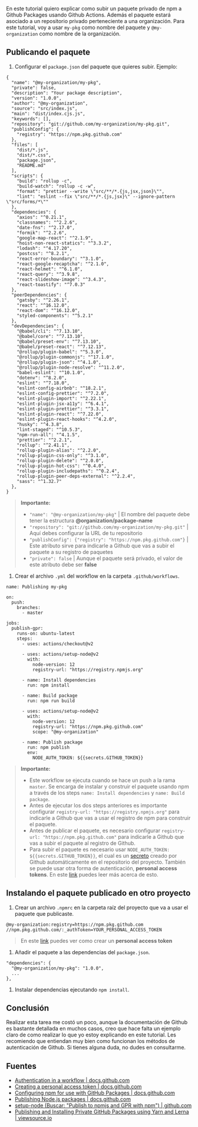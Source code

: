 En este tutorial quiero explicar como subir un paquete privado de npm a Github Packages usando Github Actions. Además el paquete estará asociado a un repositorio privado perteneciente a una organización. Para este tutorial, voy a usar `my-pkg` como nombre del paquete y `@my-organization` como nombre de la organización.

## Publicando el paquete

1. Configurar el `package.json` del paquete que quieres subir. Ejemplo:

  ```
  {
    "name": "@my-organization/my-pkg",
    "private": false,
    "description": "Your package description",
    "version": "1.0.0",
    "author": "@my-organization",
    "source": "src/index.js",
    "main": "dist/index.cjs.js",
    "keywords": [],
    "repository": "git://github.com/my-organization/my-pkg.git",
    "publishConfig": {
      "registry": "https://npm.pkg.github.com"
    },
    "files": [
      "dist/*.js",
      "dist/*.css",
      "package.json",
      "README.md"
    ],
    "scripts": {
      "build": "rollup -c",
      "build-watch": "rollup -c -w",
      "format": "prettier --write \"src/**/*.{js,jsx,json}\"",
      "lint": "eslint --fix \"src/**/*.{js,jsx}\" --ignore-pattern \"src/forms/*\""
    },
    "dependencies": {
      "axios": "^0.21.1",
      "classnames": "^2.2.6",
      "date-fns": "^2.17.0",
      "formik": "^2.2.6",
      "google-map-react": "^2.1.9",
      "hoist-non-react-statics": "^3.3.2",
      "lodash": "^4.17.20",
      "postcss": "^8.2.1",
      "react-error-boundary": "^3.1.0",
      "react-google-recaptcha": "^2.1.0",
      "react-helmet": "^6.1.0",
      "react-query": "^3.9.8",
      "react-slideshow-image": "^3.4.3",
      "react-toastify": "^7.0.3"
    },
    "peerDependencies": {
      "gatsby": "^2.26.1",
      "react": "^16.12.0",
      "react-dom": "^16.12.0",
      "styled-components": "^5.2.1"
    },
    "devDependencies": {
      "@babel/cli": "^7.13.10",
      "@babel/core": "^7.13.10",
      "@babel/preset-env": "^7.13.10",
      "@babel/preset-react": "^7.12.13",
      "@rollup/plugin-babel": "^5.3.0",
      "@rollup/plugin-commonjs": "^17.1.0",
      "@rollup/plugin-json": "^4.1.0",
      "@rollup/plugin-node-resolve": "^11.2.0",
      "babel-eslint": "^10.1.0",
      "dotenv": "^8.2.0",
      "eslint": "^7.18.0",
      "eslint-config-airbnb": "^18.2.1",
      "eslint-config-prettier": "^7.2.0",
      "eslint-plugin-import": "^2.22.1",
      "eslint-plugin-jsx-a11y": "^6.4.1",
      "eslint-plugin-prettier": "^3.3.1",
      "eslint-plugin-react": "^7.22.0",
      "eslint-plugin-react-hooks": "^4.2.0",
      "husky": "^4.3.8",
      "lint-staged": "^10.5.3",
      "npm-run-all": "^4.1.5",
      "prettier": "^2.2.1",
      "rollup": "^2.41.1",
      "rollup-plugin-alias": "^2.2.0",
      "rollup-plugin-css-only": "^3.1.0",
      "rollup-plugin-delete": "^2.0.0",
      "rollup-plugin-hot-css": "^0.4.0",
      "rollup-plugin-includepaths": "^0.2.4",
      "rollup-plugin-peer-deps-external": "^2.2.4",
      "sass": "^1.32.7"
    },
  }
  ```

  > **Importante:**
  > - `"name": "@my-organization/my-pkg"` | El nombre del paquete debe tener la estructura **@organization/package-name**
  > - `"repository": "git://github.com/my-organization/my-pkg.git"` | Aquí debes configurar la URL de tu repositorio
  > - `"publishConfig": {"registry": "https://npm.pkg.github.com"}` | Este atributo sirve para indicarle a Github que vas a subir el paquete a su registro de paquetes
  > - `"private": false` | Aunque el paquete será privado, el valor de este atributo debe ser **false**

1. Crear el archivo `.yml` del workflow en la carpeta `.github/workflows`.

  ```
  name: Publishing my-pkg

  on:
    push:
      branches:
        - master

  jobs:
    publish-gpr:
      runs-on: ubuntu-latest
      steps:
        - uses: actions/checkout@v2

        - uses: actions/setup-node@v2
          with:
            node-version: 12
            registry-url: "https://registry.npmjs.org"

        - name: Install dependencies
          run: npm install

        - name: Build package
          run: npm run build

        - uses: actions/setup-node@v2
          with:
            node-version: 12
            registry-url: "https://npm.pkg.github.com"
            scope: "@my-organization"

        - name: Publish package
          run: npm publish
          env:
            NODE_AUTH_TOKEN: ${{secrets.GITHUB_TOKEN}}
  ```

  > **Importante:**
  > - Este workflow se ejecuta cuando se hace un push a la rama `master`. Se encarga de instalar y construir el paquete usando npm a través de los steps `name: Install dependencies` y `name: Build package`.
  > - Antes de ejecutar los dos steps anteriores es importante configurar `registry-url: "https://registry.npmjs.org"` para indicarle a Github que vas a usar el registro de npm para construir el paquete.
  > - Antes de publicar el paquete, es necesario configurar `registry-url: "https://npm.pkg.github.com"` para indicarle a Github que vas a subir el paquete al registro de Github.
  > - Para subir el paquete es necesario usar `NODE_AUTH_TOKEN: ${{secrets.GITHUB_TOKEN}}`, el cual es un [secreto](https://docs.github.com/en/actions/reference/authentication-in-a-workflow) creado por Github automáticamente en el repositorio del proyecto. También se puede usar otra forma de autenticación, **personal access tokens**. En este [link](https://docs.github.com/en/packages/guides/configuring-npm-for-use-with-github-packages#authenticating-to-github-packages) puedes leer más acerca de esto.


## Instalando el paquete publicado en otro proyecto

1. Crear un archivo `.npmrc` en la carpeta raíz del proyecto que va a usar el paquete que publicaste.

  ```
  @my-organization:registry=https://npm.pkg.github.com
  //npm.pkg.github.com/:_authToken=YOUR_PERSONAL_ACCESS_TOKEN
  ```

  > En este [link](https://docs.github.com/en/github/authenticating-to-github/creating-a-personal-access-token) puedes ver como crear un **personal access token**

1. Añadir el paquete a las dependencias del `package.json`.

  ```
  "dependencies": {
    "@my-organization/my-pkg": "1.0.0",
    ...
  },
  ```

1. Instalar dependencias ejecutando `npm install`.

## Conclusión

Realizar esta tarea me costó un poco, aunque la documentación de Github es bastante detallada en muchos casos, creo que hace falta un ejemplo claro de como realizar lo que yo estoy explicando en este tutorial. Les recomiendo que entiendan muy bien como funcionan los métodos de autenticación de Github. Si tienes alguna duda, no dudes en consultarme.

## Fuentes

- [Authentication in a workflow | docs.github.com](https://docs.github.com/en/actions/reference/authentication-in-a-workflow)
- [Creating a personal access token | docs.github.com](https://docs.github.com/en/github/authenticating-to-github/creating-a-personal-access-token)
- [Configuring npm for use with GitHub Packages | docs.github.com](https://docs.github.com/en/packages/guides/configuring-npm-for-use-with-github-packages)
- [Publishing Node.js packages | docs.github.com](https://docs.github.com/en/actions/guides/publishing-nodejs-packages)
- [setup-node (Buscar: "Publish to npmjs and GPR with npm") | github.com](https://github.com/actions/setup-node/)
- [Publishing and Installing Private GitHub Packages using Yarn and Lerna | viewsource.io](https://viewsource.io/publishing-and-installing-private-github-packages-using-yarn-and-lerna/)
